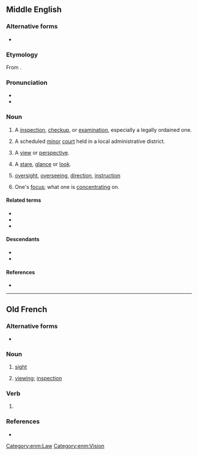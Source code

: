 ==Middle English==

===Alternative forms===
* {{alter|enm|vew|vue|view|viw|vywe|wiwe}}

===Etymology===
From {{bor|enm|xno|vewe}}.

===Pronunciation===
* {{IPA|lang=enm|/viu̯(ə)/}}
* {{rhymes|iu̯(ə)|lang=enm}}

===Noun===
{{enm-noun}}

# A [[inspection]], [[checkup]], or [[examination]], especially a legally ordained one.
# {{lb|enm|Late ME}} A scheduled [[minor]] [[court]] held in a local administrative district.
# {{lb|enm|rare}} A [[view]] or [[perspective]].
# {{lb|enm|rare}} A [[stare]], [[glance]] or [[look]].
# {{lb|enm|rare|Late ME}} [[oversight]], [[overseeing]], [[direction]], [[instruction]]
# {{lb|enm|rare|Late ME}} One's [[focus]]; what one is [[concentrating]] on.

====Related terms====
* {{l|enm|revewe}}
* {{l|enm|survewe}}
* {{l|enm|vewer}}

====Descendants====
* {{desc|en|view}}
* {{desc|sco|view}}

====References====
* {{R:MED Online|entry=veu(e (n.) |id=MED51079 |accessdate=2018-05-15}}

[[Category:enm:Law]]
[[Category:enm:Vision]]

----

==Old French==

===Alternative forms===
* {{l|fro|veue}} {{qualifier|all meanings}}

===Noun===
{{fro-noun|f}}

# {{lb|fro|Anglo-Norman}} [[sight]] {{gloss|ability to see}}
# {{lb|fro|Anglo-Norman}} [[viewing]]; [[inspection]]

===Verb===
{{head|fro|past participle form|g=f}}

# {{lb|fro|Anglo-Norman}} {{feminine singular past participle of|veoir|lang=fro|nocat=1}}

===References===
* {{R:Anglo-Norman On-Line Hub}}